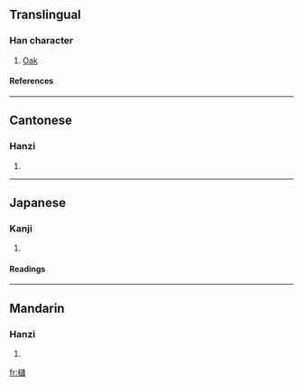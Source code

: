 {{see|槠}}

==Translingual==
===Han character===
{{Han char|rn=75|rad=木|as=16|sn=20|four=4496<sub>0</sub>|canj=木卜口日 (DYRA)}}
# [[Oak]]
====References====
{{Han ref|kx=0561.130|dkj=15843|hdz=21315.040|uh=6AE7|ud=27367|bh=F24C|bd=62028}}

----
==Cantonese==
===Hanzi===
{{yue-hanzi|jyut=|y=jyu1}}
# {{defn|Cantonese}}

----
==Japanese==
===Kanji===
{{ja-kanji|grade=|rs=木16}}
# {{defn|Japanese}} 
====Readings====
{{ja-readings|on=[[しょ]] (sho)|kun=[[かし]] (kashi)}}

----
==Mandarin==
===Hanzi===
{{cmn-hanzi|sim=槠|pin=[[zhū]] (zhu1)|wg=chu<sup>1</sup>}}
# {{defn|Mandarin}}

[[fr:櫧]]